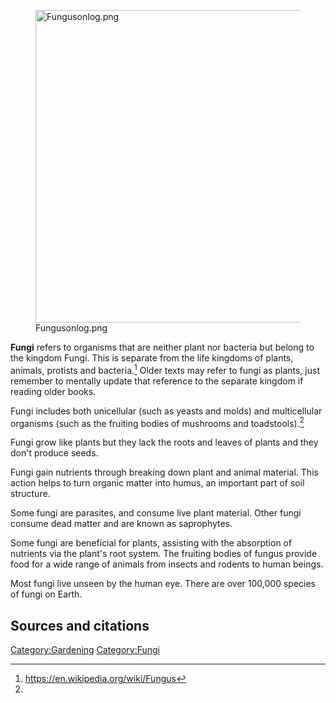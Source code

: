 {{topic header| default.png |Fungi}}
[[File:Fungusonlog.png|center|500px]]

'''Fungi''' refers to organisms that are neither plant nor bacteria but belong to the kingdom Fungi. This is separate from the life kingdoms of plants, animals, protists and bacteria.<ref name="wp">https://en.wikipedia.org/wiki/Fungus</ref> Older texts may refer to fungi as plants, just remember to mentally update that reference to the separate kingdom if reading older books.

Fungi includes both unicellular (such as yeasts and molds) and multicellular organisms (such as the fruiting bodies of mushrooms and toadstools).<ref name="wp" />

Fungi grow like plants but they lack the roots and leaves of plants and they don't produce seeds.

Fungi gain nutrients through breaking down plant and animal material. This action helps to turn organic matter into humus, an important part of soil structure.

Some fungi are parasites, and consume live plant material. Other fungi consume dead matter and are known as saprophytes.

Some fungi are beneficial for plants, assisting with the absorption of nutrients via the plant's root system. The fruiting bodies of fungus provide food for a wide range of animals from insects and rodents to human beings.

Most fungi live unseen by the human eye. There are over 100,000 species of fungi on Earth.

== Sources and citations ==
{{reflist}}

{{stub}}

[[Category:Gardening]]
[[Category:Fungi]]